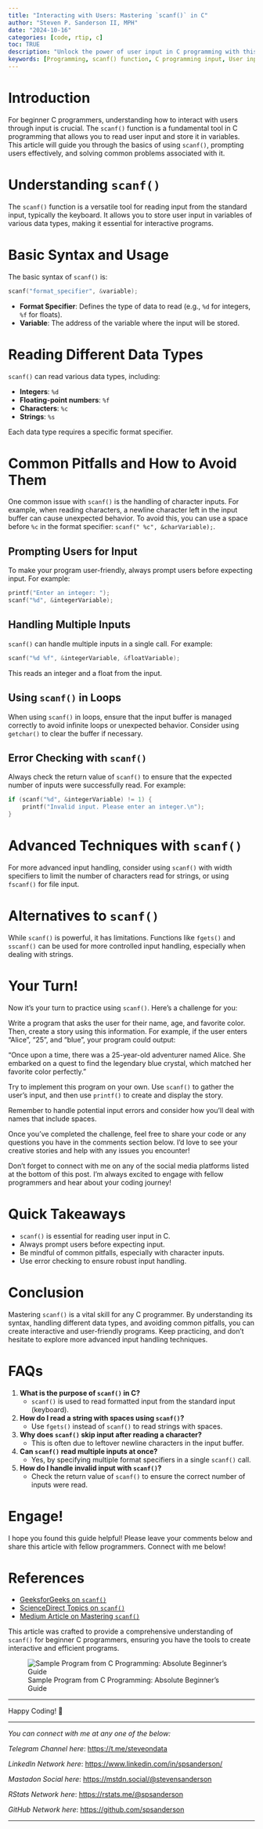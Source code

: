 ```yaml
---
title: "Interacting with Users: Mastering `scanf()` in C"
author: "Steven P. Sanderson II, MPH"
date: "2024-10-16"
categories: [code, rtip, c]
toc: TRUE
description: "Unlock the power of user input in C programming with this comprehensive guide on the scanf() function. Master syntax, data types, error handling, and more to create interactive, user-friendly apps."
keywords: [Programming, scanf() function, C programming input, User input in C, C scanf tutorial, Reading input in C, C input methods, scanf syntax, C data types, Input formatting C, C programming basics, How to use scanf() function in C for beginners, Common scanf() errors and solutions in C programming, Reading multiple inputs with scanf() in C, Handling different data types with scanf() in C, Alternatives to scanf() for user input in C programming]
---
```


# Introduction

For beginner C programmers, understanding how to interact with users through input is crucial. The `scanf()` function is a fundamental tool in C programming that allows you to read user input and store it in variables. This article will guide you through the basics of using `scanf()`, prompting users effectively, and solving common problems associated with it.

# Understanding `scanf()`

The `scanf()` function is a versatile tool for reading input from the standard input, typically the keyboard. It allows you to store user input in variables of various data types, making it essential for interactive programs.

# Basic Syntax and Usage

The basic syntax of `scanf()` is:

``` c
scanf("format_specifier", &variable);
```

-   **Format Specifier**: Defines the type of data to read (e.g., `%d` for integers, `%f` for floats).
-   **Variable**: The address of the variable where the input will be stored.

# Reading Different Data Types

`scanf()` can read various data types, including:

-   **Integers**: `%d`
-   **Floating-point numbers**: `%f`
-   **Characters**: `%c`
-   **Strings**: `%s`

Each data type requires a specific format specifier.

# Common Pitfalls and How to Avoid Them

One common issue with `scanf()` is the handling of character inputs. For example, when reading characters, a newline character left in the input buffer can cause unexpected behavior. To avoid this, you can use a space before `%c` in the format specifier: `scanf(" %c", &charVariable);`.

## Prompting Users for Input

To make your program user-friendly, always prompt users before expecting input. For example:

``` c
printf("Enter an integer: ");
scanf("%d", &integerVariable);
```

## Handling Multiple Inputs

`scanf()` can handle multiple inputs in a single call. For example:

``` c
scanf("%d %f", &integerVariable, &floatVariable);
```

This reads an integer and a float from the input.

## Using `scanf()` in Loops

When using `scanf()` in loops, ensure that the input buffer is managed correctly to avoid infinite loops or unexpected behavior. Consider using `getchar()` to clear the buffer if necessary.

## Error Checking with `scanf()`

Always check the return value of `scanf()` to ensure that the expected number of inputs were successfully read. For example:

``` c
if (scanf("%d", &integerVariable) != 1) {
    printf("Invalid input. Please enter an integer.\n");
}
```

# Advanced Techniques with `scanf()`

For more advanced input handling, consider using `scanf()` with width specifiers to limit the number of characters read for strings, or using `fscanf()` for file input.

# Alternatives to `scanf()`

While `scanf()` is powerful, it has limitations. Functions like `fgets()` and `sscanf()` can be used for more controlled input handling, especially when dealing with strings.

# Your Turn!

Now it's your turn to practice using `scanf()`. Here's a challenge for you:

Write a program that asks the user for their name, age, and favorite color. Then, create a story using this information. For example, if the user enters "Alice", "25", and "blue", your program could output:

"Once upon a time, there was a 25-year-old adventurer named Alice. She embarked on a quest to find the legendary blue crystal, which matched her favorite color perfectly."

Try to implement this program on your own. Use `scanf()` to gather the user's input, and then use `printf()` to create and display the story.

Remember to handle potential input errors and consider how you'll deal with names that include spaces.

Once you've completed the challenge, feel free to share your code or any questions you have in the comments section below. I'd love to see your creative stories and help with any issues you encounter!

Don't forget to connect with me on any of the social media platforms listed at the bottom of this post. I'm always excited to engage with fellow programmers and hear about your coding journey!

# Quick Takeaways

-   `scanf()` is essential for reading user input in C.
-   Always prompt users before expecting input.
-   Be mindful of common pitfalls, especially with character inputs.
-   Use error checking to ensure robust input handling.

# Conclusion

Mastering `scanf()` is a vital skill for any C programmer. By understanding its syntax, handling different data types, and avoiding common pitfalls, you can create interactive and user-friendly programs. Keep practicing, and don't hesitate to explore more advanced input handling techniques.

# FAQs

1.  **What is the purpose of `scanf()` in C?**
    -   `scanf()` is used to read formatted input from the standard input (keyboard).
2.  **How do I read a string with spaces using `scanf()`?**
    -   Use `fgets()` instead of `scanf()` to read strings with spaces.
3.  **Why does `scanf()` skip input after reading a character?**
    -   This is often due to leftover newline characters in the input buffer.
4.  **Can `scanf()` read multiple inputs at once?**
    -   Yes, by specifying multiple format specifiers in a single `scanf()` call.
5.  **How do I handle invalid input with `scanf()`?**
    -   Check the return value of `scanf()` to ensure the correct number of inputs were read.

# Engage!

I hope you found this guide helpful! Please leave your comments below and share this article with fellow programmers. Connect with me below!

# References

-   [GeeksforGeeks on `scanf()`](https://www.geeksforgeeks.org/scanf-in-c/)
-   [ScienceDirect Topics on `scanf()`](https://www.sciencedirect.com/topics/computer-science/scanf)
-   [Medium Article on Mastering `scanf()`](https://medium.com/@futurefanatic/mastering-input-with-scanf-in-c-a-comprehensive-guide)

This article was crafted to provide a comprehensive understanding of `scanf()` for beginner C programmers, ensuring you have the tools to create interactive and efficient programs.

![Sample Program from C Programming: Absolute Beginner's Guide](todays_post.PNG)

------------------------------------------------------------------------

Happy Coding! 🚀

------------------------------------------------------------------------

*You can connect with me at any one of the below:*

*Telegram Channel here*: <https://t.me/steveondata>

*LinkedIn Network here*: <https://www.linkedin.com/in/spsanderson/>

*Mastadon Social here*: [https://mstdn.social/\@stevensanderson](https://mstdn.social/@stevensanderson)

*RStats Network here*: [https://rstats.me/\@spsanderson](https://rstats.me/@spsanderson)

*GitHub Network here*: <https://github.com/spsanderson>

------------------------------------------------------------------------

<script src="https://giscus.app/client.js"
        data-repo="spsanderson/steveondata"
        data-repo-id="R_kgDOIIxnLw"
        data-category="Comments"
        data-category-id="DIC_kwDOIIxnL84ChTk8"
        data-mapping="url"
        data-strict="0"
        data-reactions-enabled="1"
        data-emit-metadata="0"
        data-input-position="top"
        data-theme="dark"
        data-lang="en"
        data-loading="lazy"
        crossorigin="anonymous"
        async>
</script>
